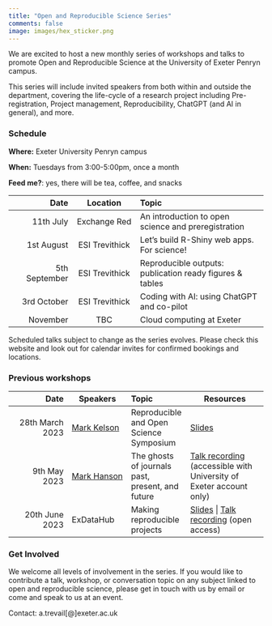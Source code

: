 ```yaml
---
title: "Open and Reproducible Science Series"
comments: false
image: images/hex_sticker.png
---
```


We are excited to host a new monthly series of workshops and talks to promote Open and Reproducible Science at the University of Exeter Penryn campus.

This series will include invited speakers from both within and outside the department, covering the life-cycle of a research project including Pre-registration, Project management, Reproducibility, ChatGPT (and AI in general), and more.

### Schedule

**Where:** Exeter University Penryn campus

**When:** Tuesdays from 3:00-5:00pm, once a month

**Feed me?**: yes, there will be tea, coffee, and snacks

|          Date |          Location           | Topic                                                    |
|-----------------:|:----------------:|:-----------------------------------|
|     11th July |        Exchange Red         | An introduction to open science and preregistration      |
|    1st August |       ESI Trevithick        | Let's build R-Shiny web apps. For science!               |
| 5th September |       ESI Trevithick        | Reproducible outputs: publication ready figures & tables |
|   3rd October |       ESI Trevithick        | Coding with AI: using ChatGPT and co-pilot               |
|      November |             TBC             | Cloud computing at Exeter                                |

Scheduled talks subject to change as the series evolves. Please check this website and look out for calendar invites for confirmed bookings and locations.

### Previous workshops

|         Date | Speakers                                           | Topic                                            | Resources                                                                                                                                                                                                          |
|----------------:|-----------------|:----------------|----------------------|
| 28th March 2023 | [Mark Kelson](https://mathematics.exeter.ac.uk/staff/mjk223?sm=mjk223) | Reproducible and Open Science Symposium | [Slides](https://exeter-data-analytics.github.io/presentations/open_science_symposium/open_science_symposium.html) |
| 9th May 2023 | [Mark Hanson](https://mahansonresearch.weebly.com) | The ghosts of journals past, present, and future | [Talk recording](https://universityofexeteruk-my.sharepoint.com/:v:/g/personal/a_trevail_exeter_ac_uk/EfDcipY15c9Lg-PSu-MjoXYBdepHh-DYAe-SmXYydCXW9Q?e=FthcAO) (accessible with University of Exeter account only) |
| 20th June 2023 | ExDataHub | Making reproducible projects | [Slides](https://exeter-data-analytics.github.io/presentations/intro_to_github/intro_to_github.html) \| [Talk recording](https://1drv.ms/v/s!Arocn6oNy_7VyS_1S_t-VjY-So3k) (open access) |

### Get Involved

We welcome all levels of involvement in the series. If you would like to contribute a talk, workshop, or conversation topic on any subject linked to open and reproducible science, please get in touch with us by email or come and speak to us at an event.

Contact: a.trevail\[\@\]exeter.ac.uk
